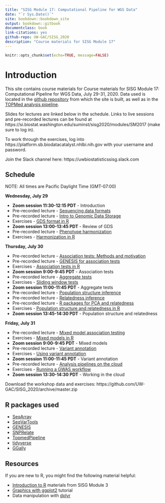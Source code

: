 ```yaml
---
title: "SISG Module 17: Computational Pipeline for WGS Data"
date: "`r Sys.Date()`"
site: bookdown::bookdown_site
output: bookdown::gitbook
documentclass: book
link-citations: yes
github-repo: UW-GAC/SISG_2020
description: "Course materials for SISG Module 17"
---
```


```r
knitr::opts_chunk$set(echo=TRUE, message=FALSE)
```

# Introduction

This site contains course materials for Course materials for SISG Module 17: Computational Pipeline for WGS Data, July 29-31, 2020.
Data used is located in the [github repository](https://github.com/UW-GAC/SISG_2020) from which the site is built, as well as in the [TOPMed analysis pipeline](https://github.com/UW-GAC/analysis_pipeline).

Slides for lectures are linked below in the schedule. Links to live sessions and pre-recorded lectures can be found at https://si.biostat.washington.edu/suminst/sisg2020/modules/SM2017 (make sure to log in).

To work through the exercises, log into https://platform.sb.biodatacatalyst.nhlbi.nih.gov with your username and password.

Join the Slack channel here:
https://uwbiostatisticssisg.slack.com

## Schedule

NOTE: All times are Pacific Daylight Time (GMT-07:00)

**Wednesday, July 29**

- **Zoom session 11:30-12:15 PDT** - Introduction
- Pre-recorded lecture - [Sequencing data formats](https://si.biostat.washington.edu/sites/default/files/modules/Sequencing_data_formats_1.pdf)
- Pre-recorded lecture - [Intro to Genomic Data Storage](https://si.biostat.washington.edu/sites/default/files/modules/GDS_intro_2.pdf)
- Exercises - [GDS format in R](https://uw-gac.github.io/SISG_2020/gds-format.html)
- **Zoom session 13:00-13:45 PDT** - Review of GDS
- Pre-recorded lecture - [Phenotype harmonization](https://si.biostat.washington.edu/sites/default/files/modules/pheno_harmonization.pdf)
- Exercises - [Harmonization in R](https://uw-gac.github.io/SISG_2020/phenotype-harmonization.html)

**Thursday, July 30**

- Pre-recorded lecture - [Association tests: Methods and motivation]()
- Pre-recorded lecture - [GENESIS for association tests](https://si.biostat.washington.edu/sites/default/files/modules/R_assoc_tests_2.pdf)
- Exercises - [Association tests in R](https://uw-gac.github.io/SISG_2020/association-tests.html)
- **Zoom session 9:00-9:45 PDT** - Association tests
- Pre-recorded lecture - [Aggregate tests]()
- Exercises - [Sliding window tests](https://uw-gac.github.io/SISG_2020/association-tests.html#sliding-window-tests)
- **Zoom session 11:00-11:45 PDT** - Aggregate tests
- Pre-recorded lecture - [Population structure inference]()
- Pre-recorded lecture - [Relatedness inference]()
- Pre-recorded lecture - [R packages for PCA and relatedness](https://si.biostat.washington.edu/sites/default/files/modules/R_kinship_pca_1.pdf)
- Exercises - [Population structure and relatedness in R](https://uw-gac.github.io/SISG_2020/computing-a-grm.html)
- **Zoom session 13:45-14:30 PDT** - Population structure and relatedness

**Friday, July 31**

- Pre-recorded lecture - [Mixed model association testing]()
- Exercises - [Mixed models in R](https://uw-gac.github.io/SISG_2020/mixed-models.html)
- **Zoom session 9:00-9:45 PDT** - Mixed models
- Pre-recorded lecture - [Variant annotation](https://si.biostat.washington.edu/sites/default/files/modules/variant_annotation.pdf)
- Exercises - [Using variant annotation](https://uw-gac.github.io/SISG_2020/variant-annotation.html)
- **Zoom session 11:00-11:45 PDT** - Variant annotation
- Pre-recorded lecture - [Analysis pipelines on the cloud](https://si.biostat.washington.edu/sites/default/files/modules/Cloud_Computing.pdf)
- Exercises - [Running a GWAS workflow]()
- **Zoom session 13:30-14:30 PDT** - Working in the cloud


Download the workshop data and exercises: https://github.com/UW-GAC/SISG_2020/archive/master.zip

## R packages used

- [SeqArray](http://bioconductor.org/packages/release/bioc/html/SeqArray.html)
- [SeqVarTools](http://bioconductor.org/packages/release/bioc/html/SeqVarTools.html)
- [GENESIS](http://bioconductor.org/packages/release/bioc/html/GENESIS.html)
- [SNPRelate](http://bioconductor.org/packages/release/bioc/html/SNPRelate.html)
- [TopmedPipeline](https://github.com/UW-GAC/analysis_pipeline/tree/master/TopmedPipeline)
- [tidyverse](https://www.tidyverse.org)
- [GGally](https://cran.r-project.org/web/packages/GGally)


## Resources

If you are new to R, you might find the following material helpful:

- [Introduction to R](http://faculty.washington.edu/kenrice/rintro/indexSEA15.shtml) materials from SISG Module 3
- [Graphics with ggplot2](http://tutorials.iq.harvard.edu/R/Rgraphics/Rgraphics.html) tutorial
- Data manipulation with [dplyr](http://dplyr.tidyverse.org/)
